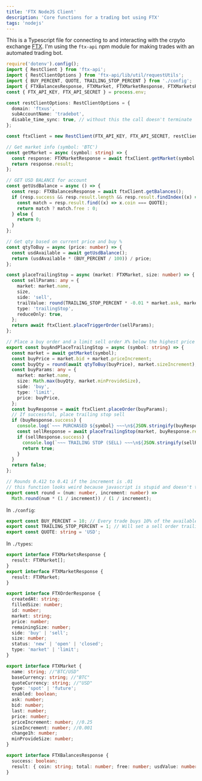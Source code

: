 ```yaml
---
title: 'FTX NodeJS Client'
description: 'Core functions for a trading bot using FTX'
tags: 'nodejs'
---
```


This is a Typescript file for connecting to and interacting with the crpyto exchange
[FTX](https://ftx.us/). I'm using the `ftx-api` npm module for making trades with an automated
trading bot.

```ts
require('dotenv').config();
import { RestClient } from 'ftx-api';
import { RestClientOptions } from 'ftx-api/lib/util/requestUtils';
import { BUY_PERCENT, QUOTE, TRAILING_STOP_PERCENT } from './config';
import { FTXBalancesResponse, FTXMarket, FTXMarketResponse, FTXMarketsResponse } from './types';
const { FTX_API_KEY, FTX_API_SECRET } = process.env;

const restClientOptions: RestClientOptions = {
  domain: 'ftxus',
  subAccountName: 'tradebot',
  disable_time_sync: true, // without this the call doesn't terminate
};

const ftxClient = new RestClient(FTX_API_KEY, FTX_API_SECRET, restClientOptions);

// Get market info (symbol: 'BTC')
const getMarket = async (symbol: string) => {
  const response: FTXMarketResponse = await ftxClient.getMarket(symbol + '/' + QUOTE);
  return response.result;
};

// GET USD BALANCE for account
const getUsdBalance = async () => {
  const resp: FTXBalancesResponse = await ftxClient.getBalances();
  if (resp.success && resp.result.length && resp.result.findIndex((x) => x.coin === QUOTE) !== -1) {
    const match = resp.result.find((x) => x.coin === QUOTE);
    return match ? match.free : 0;
  } else {
    return 0;
  }
};

// Get qty based on current price and buy %
const qtyToBuy = async (price: number) => {
  const usdAvailable = await getUsdBalance();
  return (usdAvailable * (BUY_PERCENT / 100)) / price;
};

const placeTrailingStop = async (market: FTXMarket, size: number) => {
  const sellParams: any = {
    market: market.name,
    size,
    side: 'sell',
    trailValue: round(TRAILING_STOP_PERCENT * -0.01 * market.ask, market.priceIncrement),
    type: 'trailingStop',
    reduceOnly: true,
  };
  return await ftxClient.placeTriggerOrder(sellParams);
};

// Place a buy order and a limit sell order X% below the highest price
export const buyAndPlaceTrailingStop = async (symbol: string) => {
  const market = await getMarket(symbol);
  const buyPrice = market.bid + market.priceIncrement;
  const buyQty = round(await qtyToBuy(buyPrice), market.sizeIncrement);
  const buyParams: any = {
    market: market.name,
    size: Math.max(buyQty, market.minProvideSize),
    side: 'buy',
    type: 'limit',
    price: buyPrice,
  };
  const buyResponse = await ftxClient.placeOrder(buyParams);
  // If successful, place trailing stop sell
  if (buyResponse.success) {
    console.log(`~~~ PURCHASED ${symbol} ~~~\n${JSON.stringify(buyResponse.result)}`);
    const sellResponse = await placeTrailingStop(market, buyResponse.result.size);
    if (sellResponse.success) {
      console.log(`~~~ TRAILING STOP (SELL) ~~~\n${JSON.stringify(sellResponse.result)}`);
      return true;
    }
  }
  return false;
};

// Rounds 0.412 to 0.41 if the increment is .01
// this function looks weird because javascript is stupid and doesn't think 0.01 is 1/100
export const round = (num: number, increment: number) =>
  Math.round(num * (1 / increment)) / (1 / increment);
```

In `./config`:

```ts
export const BUY_PERCENT = 10; // Every trade buys 10% of the available balance
export const TRAILING_STOP_PERCENT = 1; // Will set a sell order trailing 1% below the high
export const QUOTE: string = 'USD';
```

In `./types`:

```ts
export interface FTXMarketsResponse {
  result: FTXMarket[];
}
export interface FTXMarketResponse {
  result: FTXMarket;
}

export interface FTXOrderResponse {
  createdAt: string;
  filledSize: number;
  id: number;
  market: string;
  price: number;
  remainingSize: number;
  side: 'buy' | 'sell';
  size: number;
  status: 'new' | 'open' | 'closed';
  type: 'market' | 'limit';
}

export interface FTXMarket {
  name: string; //"BTC/USD"
  baseCurrency: string; //"BTC"
  quoteCurrency: string; //"USD"
  type: 'spot' | 'future';
  enabled: boolean;
  ask: number;
  bid: number;
  last: number;
  price: number;
  priceIncrement: number; //0.25
  sizeIncrement: number; //0.001
  change1h: number;
  minProvideSize: number;
}

export interface FTXBalancesResponse {
  success: boolean;
  result: { coin: string; total: number; free: number; usdValue: number }[];
}
```
